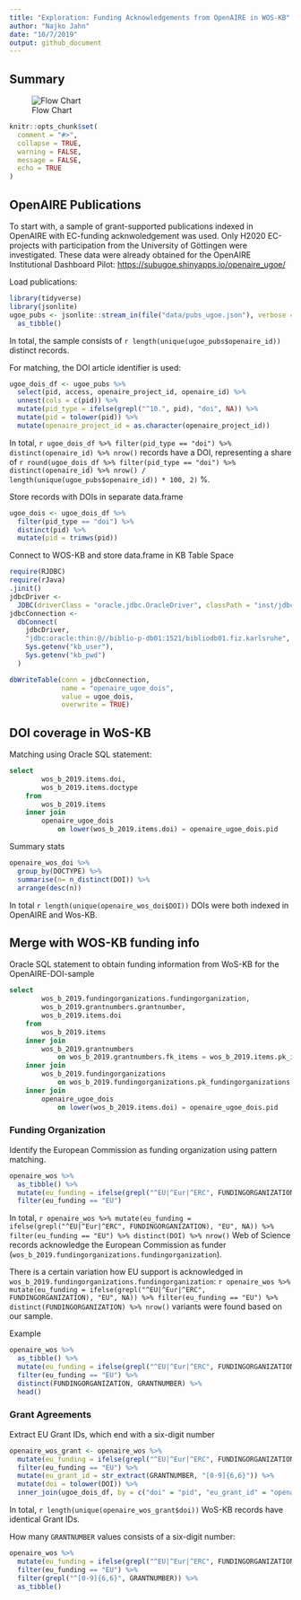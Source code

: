 ```yaml
---
title: "Exploration: Funding Acknowledgements from OpenAIRE in WOS-KB"
author: "Najko Jahn"
date: "10/7/2019"
output: github_document
---
```


## Summary 

![Flow Chart](flow.png)


```r
knitr::opts_chunk$set(
  comment = "#>",
  collapse = TRUE,
  warning = FALSE,
  message = FALSE,
  echo = TRUE
)
```

## OpenAIRE Publications

To start with, a sample of grant-supported publications indexed in OpenAIRE with EC-funding acknwoledgement was used. Only H2020 EC-projects with participation from the University of Göttingen were investigated. These data were already obtained for the OpenAIRE Institutional Dashboard Pilot:
<https://subugoe.shinyapps.io/openaire_ugoe/>

Load publications:

```r
library(tidyverse)
library(jsonlite)
ugoe_pubs <- jsonlite::stream_in(file("data/pubs_ugoe.json"), verbose = FALSE) %>%
  as_tibble()
```

In total, the sample consists of `r length(unique(ugoe_pubs$openaire_id))` distinct records.

For matching, the DOI article identifier is used:

```r
ugoe_dois_df <- ugoe_pubs %>% 
  select(pid, access, openaire_project_id, openaire_id) %>% 
  unnest(cols = c(pid)) %>% 
  mutate(pid_type = ifelse(grepl("^10.", pid), "doi", NA)) %>%
  mutate(pid = tolower(pid)) %>%
  mutate(openaire_project_id = as.character(openaire_project_id))
```

In total, `r ugoe_dois_df %>% filter(pid_type == "doi") %>% distinct(openaire_id) %>% nrow()` records have a DOI, representing a share of `r round(ugoe_dois_df %>% filter(pid_type == "doi") %>% distinct(openaire_id) %>% nrow() / length(unique(ugoe_pubs$openaire_id)) * 100, 2)` %. 

Store records with DOIs in separate data.frame

```r
ugoe_dois <- ugoe_dois_df %>%
  filter(pid_type == "doi") %>%
  distinct(pid) %>%
  mutate(pid = trimws(pid))
```

Connect to WOS-KB and store data.frame in KB Table Space

```r
require(RJDBC)
require(rJava)
.jinit()
jdbcDriver <-
  JDBC(driverClass = "oracle.jdbc.OracleDriver", classPath = "inst/jdbc_driver/ojdbc8.jar")
jdbcConnection <-
  dbConnect(
    jdbcDriver,
    "jdbc:oracle:thin:@//biblio-p-db01:1521/bibliodb01.fiz.karlsruhe",
    Sys.getenv("kb_user"),
    Sys.getenv("kb_pwd")
  ) 
```

```r
dbWriteTable(conn = jdbcConnection, 
             name = "openaire_ugoe_dois", 
             value = ugoe_dois,
             overwrite = TRUE)
```

## DOI coverage in WoS-KB

Matching using Oracle SQL statement:

```sql
select
        wos_b_2019.items.doi,
        wos_b_2019.items.doctype 
    from
        wos_b_2019.items 
    inner join
        openaire_ugoe_dois 
            on lower(wos_b_2019.items.doi) = openaire_ugoe_dois.pid
```

Summary stats

```r
openaire_wos_doi %>%
  group_by(DOCTYPE) %>%
  summarise(n= n_distinct(DOI)) %>%
  arrange(desc(n)) 
```

In total `r length(unique(openaire_wos_doi$DOI))` DOIs were both indexed in OpenAIRE and Wos-KB.

## Merge with WOS-KB funding info

Oracle SQL statement to obtain funding information from WoS-KB for the OpenAIRE-DOI-sample

```sql
select
        wos_b_2019.fundingorganizations.fundingorganization,
        wos_b_2019.grantnumbers.grantnumber,
        wos_b_2019.items.doi 
    from
        wos_b_2019.items 
    inner join
        wos_b_2019.grantnumbers    
            on wos_b_2019.grantnumbers.fk_items = wos_b_2019.items.pk_items 
    inner join
        wos_b_2019.fundingorganizations    
            on wos_b_2019.fundingorganizations.pk_fundingorganizations = wos_b_2019.grantnumbers.fk_fundingorganizations 
    inner join
        openaire_ugoe_dois 
            on lower(wos_b_2019.items.doi) = openaire_ugoe_dois.pid
```

### Funding Organization

Identify the European Commission as funding organization using pattern matching.

```r
openaire_wos %>%
  as_tibble() %>%
  mutate(eu_funding = ifelse(grepl("^EU|^Eur|^ERC", FUNDINGORGANIZATION), "EU", NA)) %>% 
  filter(eu_funding == "EU") 
```

In total, `r openaire_wos %>% mutate(eu_funding = ifelse(grepl("^EU|^Eur|^ERC", FUNDINGORGANIZATION), "EU", NA)) %>% filter(eu_funding == "EU") %>% distinct(DOI) %>% nrow()` Web of Science records acknowledge the European Commission as funder (`wos_b_2019.fundingorganizations.fundingorganization`).

There is a certain variation how EU support is acknowledged in `wos_b_2019.fundingorganizations.fundingorganization`: `r openaire_wos %>% mutate(eu_funding = ifelse(grepl("^EU|^Eur|^ERC", FUNDINGORGANIZATION), "EU", NA)) %>% filter(eu_funding == "EU") %>% distinct(FUNDINGORGANIZATION) %>% nrow()` variants were found based on our sample.

Example

```r
openaire_wos %>%
  as_tibble() %>%
  mutate(eu_funding = ifelse(grepl("^EU|^Eur|^ERC", FUNDINGORGANIZATION), "EU", NA)) %>% 
  filter(eu_funding == "EU") %>%
  distinct(FUNDINGORGANIZATION, GRANTNUMBER) %>%
  head()
```

### Grant Agreements

Extract EU Grant IDs, which end with a six-digit number

```r
openaire_wos_grant <- openaire_wos %>% 
  mutate(eu_funding = ifelse(grepl("^EU|^Eur|^ERC", FUNDINGORGANIZATION), "EU", NA)) %>% 
  filter(eu_funding == "EU") %>%
  mutate(eu_grant_id = str_extract(GRANTNUMBER, "[0-9]{6,6}")) %>%
  mutate(doi = tolower(DOI)) %>%
  inner_join(ugoe_dois_df, by = c("doi" = "pid", "eu_grant_id" = "openaire_project_id"))
```

In total, `r length(unique(openaire_wos_grant$doi))` WoS-KB records have identical Grant IDs.

How many `GRANTNUMBER` values consists of a six-digit number:

```r
openaire_wos %>% 
  mutate(eu_funding = ifelse(grepl("^EU|^Eur|^ERC", FUNDINGORGANIZATION), "EU", NA)) %>% 
  filter(eu_funding == "EU") %>%
  filter(grepl("^[0-9]{6,6}", GRANTNUMBER)) %>%
  as_tibble()
```

